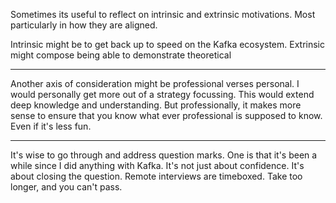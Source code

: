 Sometimes its useful to reflect on intrinsic and extrinsic motivations. Most particularly in how they are aligned.

Intrinsic might be to get back up to speed on the Kafka ecosystem. Extrinsic might compose being able to demonstrate
theoretical

---

Another axis of consideration might be professional verses personal. I would personally get more out of a strategy
focussing. This would extend deep knowledge and understanding. But professionally, it makes more sense to ensure
that you know what ever professional is supposed to know. Even if it's less fun.

---

It's wise to go through and address question marks. One is that it's been a while since I did anything with Kafka.
It's not just about confidence. It's about closing the question. Remote interviews are timeboxed. Take too longer,
and you can't pass.